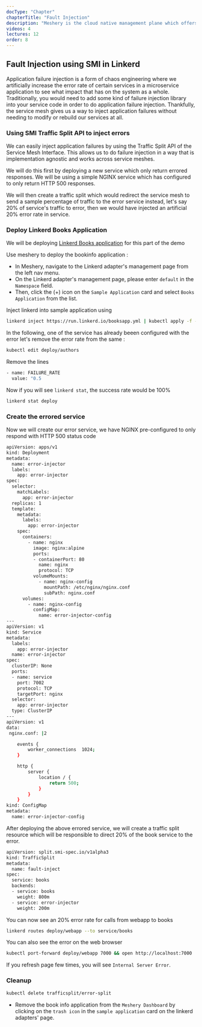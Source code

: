 ```yaml
---
docType: "Chapter"
chapterTitle: "Fault Injection"
description: "Meshery is the cloud native management plane which offers lifecycle, configuration, and performance management of service meshes and their workloads."
videos: 4
lectures: 12
order: 8
---
```




<ChapterStyle>

<h2 className="chapter-sub-heading">Fault Injection using SMI in Linkerd</h2>

Application failure injection is a form of chaos engineering where we artificially increase the error rate of certain services in a microservice application to see what impact that has on the system as a whole. Traditionally, you would need to add some kind of failure injection library into your service code in order to do application failure injection. Thankfully, the service mesh gives us a way to inject application failures without needing to modify or rebuild our services at all.

<h3 className="chapter-sub-heading">
  Using SMI Traffic Split API to inject errors
</h3>

We can easily inject application failures by using the Traffic Split API of the Service Mesh Interface. This allows us to do failure injection in a way that is implementation agnostic and works across service meshes.

We will do this first by deploying a new service which only return errored responses. We will be using a simple NGINX service which has configured to only return HTTP 500 responses.

We will then create a traffic split which would redirect the service mesh to send a sample percentage of traffic to the error service instead, let's say 20% of service's traffic to error, then we would have injected an artificial 20% error rate in service.

<h3 className="chapter-sub-heading">Deploy Linkerd Books Application</h3>

We will be deploying [Linkerd Books application](https://github.com/BuoyantIO/booksapp) for this part of the demo

Use meshery to deploy the bookinfo application :

- In Meshery, navigate to the Linkerd adapter's management page from the left nav menu.
- On the Linkerd adapter's management page, please enter `default` in the `Namespace` field.
- Then, click the (+) icon on the `Sample Application` card and select `Books Application` from the list.

Inject linkerd into sample application using

```sh
linkerd inject https://run.linkerd.io/booksapp.yml | kubectl apply -f -
```

In the following, one of the service has already beeen configured with the error let's remove the error rate from the same :

```sh
kubectl edit deploy/authors
```

Remove the lines

```sh
- name: FAILURE_RATE
  value: "0.5
```

Now if you will see `linkerd stat`, the success rate would be 100%

```sh
linkerd stat deploy
```

<h3 className="chapter-sub-heading"> Create the errored service</h3>

Now we will create our error service, we have NGINX pre-configured to only respond with HTTP 500 status code

```sh
apiVersion: apps/v1
kind: Deployment
metadata:
  name: error-injector
  labels:
    app: error-injector
spec:
  selector:
    matchLabels:
      app: error-injector
  replicas: 1
  template:
    metadata:
      labels:
        app: error-injector
    spec:
      containers:
        - name: nginx
          image: nginx:alpine
          ports:
          - containerPort: 80
            name: nginx
            protocol: TCP
          volumeMounts:
            - name: nginx-config
              mountPath: /etc/nginx/nginx.conf
              subPath: nginx.conf
      volumes:
        - name: nginx-config
          configMap:
            name: error-injector-config
---
apiVersion: v1
kind: Service
metadata:
  labels:
    app: error-injector
  name: error-injector
spec:
  clusterIP: None
  ports:
  - name: service
    port: 7002
    protocol: TCP
    targetPort: nginx
  selector:
    app: error-injector
  type: ClusterIP
---
apiVersion: v1
data:
 nginx.conf: |2

    events {
        worker_connections  1024;
    }

    http {
        server {
            location / {
                return 500;
            }
        }
    }
kind: ConfigMap
metadata:
  name: error-injector-config
```

After deploying the above errored service, we will create a traffic split resource which will be responsible to direct 20% of the book service to the error.

```sh
apiVersion: split.smi-spec.io/v1alpha3
kind: TrafficSplit
metadata:
  name: fault-inject
spec:
  service: books
  backends:
  - service: books
    weight: 800m
  - service: error-injector
    weight: 200m
```

You can now see an 20% error rate for calls from webapp to books

```sh
linkerd routes deploy/webapp --to service/books
```

You can also see the error on the web browser

```sh
kubectl port-forward deploy/webapp 7000 && open http://localhost:7000
```

If you refresh page few times, you will see `Internal Server Error`.

<h3 className="chapter-alt-heading">Cleanup</h3>

```sh
kubectl delete trafficsplit/error-split
```

- Remove the book info application from the `Meshery Dashboard` by clicking on the `trash icon` in the `sample application` card on the linkerd adapters' page.

</ChapterStyle>
